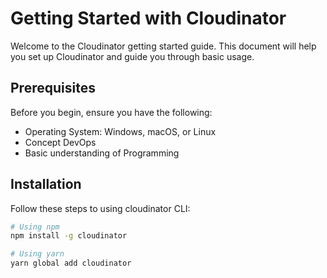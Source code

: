 
# <span className="text-purple-700 font-bold">Getting Started with Cloudinator</span>

Welcome to the Cloudinator getting started guide. This document will help you set up Cloudinator and guide you through basic usage.

## <span className="text-purple-500 font-bold">Prerequisites</span>

Before you begin, ensure you have the following:
- Operating System: Windows, macOS, or Linux
- Concept DevOps
- Basic understanding of Programming

## <span className="text-purple-500 font-bold">Installation</span>

Follow these steps to using cloudinator CLI:

```bash
# Using npm
npm install -g cloudinator

# Using yarn
yarn global add cloudinator
```





